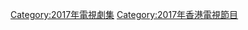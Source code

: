 {{cat year nav
| year = 2017
| cat = 香港電視劇集
| sortkey = 香港電視劇集
| article = 香港電視劇
| in = 
}}

[[Category:2017年電視劇集|Category:2017年電視劇集]]
[[Category:2017年香港電視節目|Category:2017年香港電視節目]]